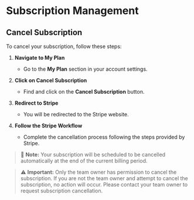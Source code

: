 # Subscription Management

## Cancel Subscription

To cancel your subscription, follow these steps:

1. **Navigate to My Plan**
   - Go to the **My Plan** section in your account settings.

2. **Click on Cancel Subscription**
   - Find and click on the **Cancel Subscription** button.

3. **Redirect to Stripe**
   - You will be redirected to the Stripe website.

4. **Follow the Stripe Workflow**
   - Complete the cancellation process following the steps provided by Stripe.

> 🌟 **Note:** Your subscription will be scheduled to be cancelled automatically at the end of the current billing period.

> ⚠️ **Important:** Only the team owner has permission to cancel the subscription. If you are not the team owner and attempt to cancel the subscription, no action will occur. Please contact your team owner to request subscription cancellation.